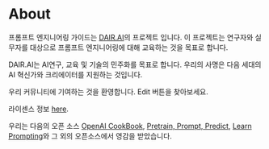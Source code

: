 # About

프롬프트 엔지니어링 가이드는 [DAIR.AI](https://github.com/ncuhome)의 프로젝트 입니다. 이 프로젝트는 연구자와 실무자를 대상으로 프롬프트 엔지니어링에 대해 교육하는 것을 목표로 합니다.

DAIR.AI는 AI연구, 교육 및 기술의 민주화를 목표로 합니다. 우리의 사명은 다음 세대의 AI 혁신가와 크리에이터를 지원하는 것입니다.

우리 커뮤니티에 기여하는 것을 환영합니다. Edit 버튼을 찾아보세요.

라이센스 정보 [here](https://github.com/ncuhome/Prompt-Engineering-Guide#license).

우리는 다음의 오픈 소스 [OpenAI CookBook](https://github.com/openai/openai-cookbook), [Pretrain, Prompt, Predict](http://pretrain.nlpedia.ai/), [Learn Prompting](https://learnprompting.org/)와 그 외의 오픈소스에서 영감을 받았습니다.